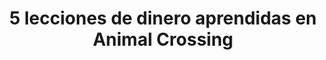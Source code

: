 ---
# Hero
section_type: hero
title: 5 lecciones de dinero aprendidas en Animal Crossing
description: "Animal Crossing: New Horizons no sólo es un juego encantador y fantástico para escapar de la vida cotidiana, sino que en este popular juego también puedes aprender algunos trucos financieros. Sigue leyendo para descubrirlos."
categories: 
  - FINANZASPERSONALES 
  - HOGARYAUTOS 
read_duration: 6 MIN DE LECTURA
hero_image: 5-lecciones-de-dinero-aprendidas-en-animal-crossing/hero.jpg
title_color: red
---